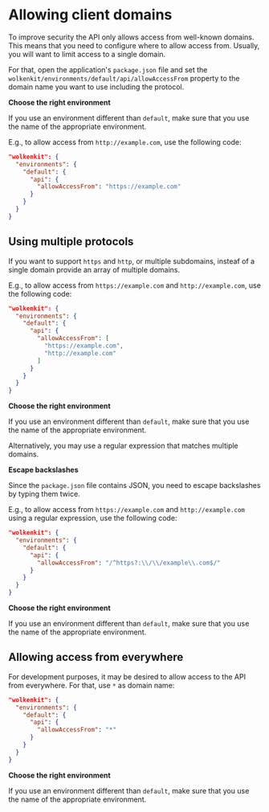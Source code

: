 
# Allowing client domains

To improve security the API only allows access from well-known domains. This means that you need to configure where to allow access from. Usually, you will want to limit access to a single domain.

For that, open the application's `package.json` file and set the `wolkenkit/environments/default/api/allowAccessFrom` property to the domain name you want to use including the protocol.

<Hint type='warning'>

  **Choose the right environment**

  If you use an environment different than `default`, make sure that you use the name of the appropriate environment.

</Hint>

E.g., to allow access from `http://example.com`, use the following code:

```json
"wolkenkit": {
  "environments": {
    "default": {
      "api": {
        "allowAccessFrom": "https://example.com"
      }
    }
  }
}
```

## Using multiple protocols

If you want to support `https` and `http`, or multiple subdomains, insteaf of a single domain provide an array of multiple domains.

E.g., to allow access from `https://example.com` and `http://example.com`, use the following code:

```json
"wolkenkit": {
  "environments": {
    "default": {
      "api": {
        "allowAccessFrom": [
          "https://example.com",
          "http://example.com"
        ]
      }
    }
  }
}
```

<Hint type='warning'>

  **Choose the right environment**

  If you use an environment different than `default`, make sure that you use the name of the appropriate environment.

</Hint>

Alternatively, you may use a regular expression that matches multiple domains.

<Hint type='warning'>

  **Escape backslashes**

  Since the `package.json` file contains JSON, you need to escape backslashes by typing them twice.

</Hint>

E.g., to allow access from `https://example.com` and `http://example.com` using a regular expression, use the following code:

```json
"wolkenkit": {
  "environments": {
    "default": {
      "api": {
        "allowAccessFrom": "/^https?:\\/\\/example\\.com$/"
      }
    }
  }
}
```

<Hint type='warning'>

  **Choose the right environment**

  If you use an environment different than `default`, make sure that you use the name of the appropriate environment.

</Hint>

## Allowing access from everywhere

For development purposes, it may be desired to allow access to the API from everywhere. For that, use `*` as domain name:

```json
"wolkenkit": {
  "environments": {
    "default": {
      "api": {
        "allowAccessFrom": "*"
      }
    }
  }
}
```

<Hint type='warning'>

  **Choose the right environment**

  If you use an environment different than `default`, make sure that you use the name of the appropriate environment.

</Hint>
